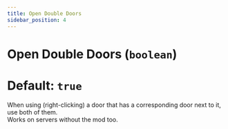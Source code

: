 ```yaml
---
title: Open Double Doors
sidebar_position: 4
---
```

# Open Double Doors (`boolean`)
# Default: `true`
When using (right-clicking) a door that has a corresponding door next to it, use both of them.  
Works on servers without the mod too.
